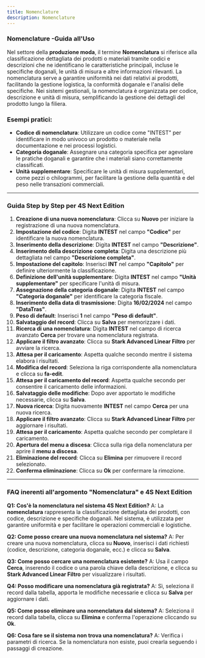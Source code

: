 ```yaml
---
title: Nomenclature
description: Nomenclature
---
```


### Nomenclature -Guida all'Uso

Nel settore della **produzione moda**, il termine **Nomenclatura** si riferisce alla classificazione dettagliata dei prodotti o materiali tramite codici e descrizioni che ne identificano le caratteristiche principali, incluse le specifiche doganali, le unità di misura e altre informazioni rilevanti. La nomenclatura serve a garantire uniformità nei dati relativi ai prodotti, facilitando la gestione logistica, la conformità doganale e l'analisi delle specifiche. Nei sistemi gestionali, la nomenclatura è organizzata per codice, descrizione e unità di misura, semplificando la gestione dei dettagli del prodotto lungo la filiera.

### Esempi pratici:

* **Codice di nomenclatura**: Utilizzare un codice come "INTEST" per identificare in modo univoco un prodotto o materiale nella documentazione e nei processi logistici.
* **Categoria doganale**: Assegnare una categoria specifica per agevolare le pratiche doganali e garantire che i materiali siano correttamente classificati.
* **Unità supplementare**: Specificare le unità di misura supplementari, come pezzi o chilogrammi, per facilitare la gestione della quantità e del peso nelle transazioni commerciali.

***

### Guida Step by Step per **4S Next Edition**

1. **Creazione di una nuova nomenclatura**: Clicca su **Nuovo** per iniziare la registrazione di una nuova nomenclatura.
2. **Impostazione del codice**: Digita **INTEST** nel campo **"Codice"** per identificare la nuova nomenclatura.
3. **Inserimento della descrizione**: Digita **INTEST** nel campo **"Descrizione"**.
4. **Inserimento della descrizione completa**: Digita una descrizione più dettagliata nel campo **"Descrizione completa"**.
5. **Impostazione del capitolo**: Inserisci **INT** nel campo **"Capitolo"** per definire ulteriormente la classificazione.
6. **Definizione dell'unità supplementare**: Digita **INTEST** nel campo **"Unità supplementare"** per specificare l'unità di misura.
7. **Assegnazione della categoria doganale**: Digita **INTEST** nel campo **"Categoria doganale"** per identificare la categoria fiscale.
8. **Inserimento della data di trasmissione**: Digita **16/02/2024** nel campo **"DataTras"**.
9. **Peso di default**: Inserisci **1** nel campo **"Peso di default"**.
10. **Salvataggio del record**: Clicca su **Salva** per memorizzare i dati.
11. **Ricerca di una nomenclatura**: Digita **INTEST** nel campo di ricerca avanzato **Cerca** per trovare una nomenclatura registrata.
12. **Applicare il filtro avanzato**: Clicca su **Stark Advanced Linear Filtro** per avviare la ricerca.
13. **Attesa per il caricamento**: Aspetta qualche secondo mentre il sistema elabora i risultati.
14. **Modifica del record**: Seleziona la riga corrispondente alla nomenclatura e clicca su **fa-edit**.
15. **Attesa per il caricamento del record**: Aspetta qualche secondo per consentire il caricamento delle informazioni.
16. **Salvataggio delle modifiche**: Dopo aver apportato le modifiche necessarie, clicca su **Salva**.
17. **Nuova ricerca**: Digita nuovamente **INTEST** nel campo **Cerca** per una nuova ricerca.
18. **Applicare il filtro avanzato**: Clicca su **Stark Advanced Linear Filtro** per aggiornare i risultati.
19. **Attesa per il caricamento**: Aspetta qualche secondo per completare il caricamento.
20. **Apertura del menu a discesa**: Clicca sulla riga della nomenclatura per aprire il **menu a discesa**.
21. **Eliminazione del record**: Clicca su **Elimina** per rimuovere il record selezionato.
22. **Conferma eliminazione**: Clicca su **Ok** per confermare la rimozione.

***

### FAQ inerenti all'argomento "**Nomenclatura"** e 4S Next Edition

**Q1: Cos'è la nomenclatura nel sistema 4S Next Edition?**
A: La **nomenclatura** rappresenta la classificazione dettagliata dei prodotti, con codice, descrizione e specifiche doganali. Nel sistema, è utilizzata per garantire uniformità e per facilitare le operazioni commerciali e logistiche.

**Q2: Come posso creare una nuova nomenclatura nel sistema?**
A: Per creare una nuova nomenclatura, clicca su **Nuovo**, inserisci i dati richiesti (codice, descrizione, categoria doganale, ecc.) e clicca su **Salva**.

**Q3: Come posso cercare una nomenclatura esistente?**
A: Usa il campo **Cerca**, inserendo il codice o una parola chiave della descrizione, e clicca su **Stark Advanced Linear Filtro** per visualizzare i risultati.

**Q4: Posso modificare una nomenclatura già registrata?**
A: Sì, seleziona il record dalla tabella, apporta le modifiche necessarie e clicca su **Salva** per aggiornare i dati.

**Q5: Come posso eliminare una nomenclatura dal sistema?**
A: Seleziona il record dalla tabella, clicca su **Elimina** e conferma l'operazione cliccando su **Ok**.

**Q6: Cosa fare se il sistema non trova una nomenclatura?**
A: Verifica i parametri di ricerca. Se la nomenclatura non esiste, puoi crearla seguendo i passaggi di creazione.